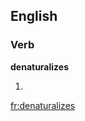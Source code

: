 
==English==

===Verb===
'''denaturalizes'''

# {{third-person singular of|[[denaturalize]]}}

[[fr:denaturalizes]]